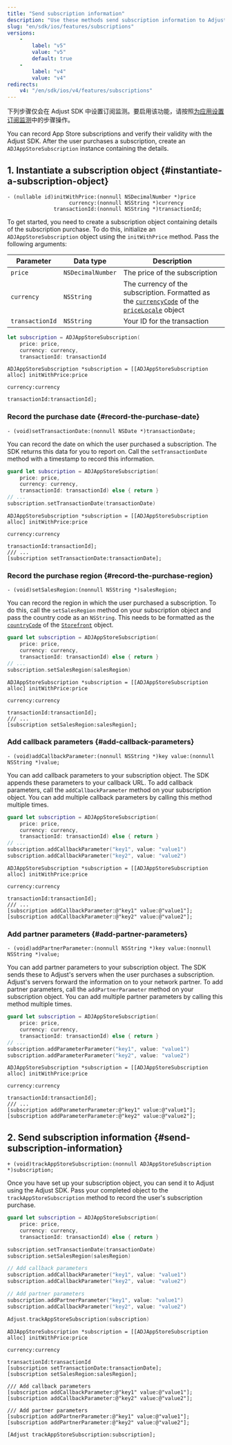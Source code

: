 ```yaml
---
title: "Send subscription information"
description: "Use these methods send subscription information to Adjust."
slug: "en/sdk/ios/features/subscriptions"
versions: 
    - 
        label: "v5"
        value: "v5"
        default: true
    - 
        label: "v4"
        value: "v4"
redirects: 
    v4: "/en/sdk/ios/v4/features/subscriptions"
---
```

<callout type="important"> 

下列步骤仅会在 Adjust SDK 中设置订阅监测。要启用该功能，请按照[为应用设置订阅监测](https://help.adjust.com/en/article/set-up-subscriptions-for-your-app)中的步骤操作。
</Callout> 

You can record App Store subscriptions and verify their validity with the Adjust SDK. After the user purchases a subscription, create an `ADJAppStoreSubscription` instance containing the details.

1\. Instantiate a subscription object \{\#instantiate\-a\-subscription\-object\}
---------------------------------------------------------------------------------------

<codeblock title="Method signature"> 

```objc
- (nullable id)initWithPrice:(nonnull NSDecimalNumber *)price
                    currency:(nonnull NSString *)currency
               transactionId:(nonnull NSString *)transactionId;
```

</CodeBlock> 

To get started, you need to create a subscription object containing details of the subscription purchase. To do this, initialize an `ADJAppStoreSubscription` object using the `initWithPrice` method. Pass the following arguments:

|    Parameter    |     Data type     |                                                                                                                                             Description                                                                                                                                             |
|-----------------|-------------------|-----------------------------------------------------------------------------------------------------------------------------------------------------------------------------------------------------------------------------------------------------------------------------------------------------|
| `price`         | `NSDecimalNumber` | The price of the subscription                                                                                                                                                                                                                                                                       |
| `currency`      | `NSString`        | The currency of the subscription. Formatted as the [`currencyCode`](https://developer.apple.com/documentation/foundation/nslocale/1642836-currencycode?language=objc) of the [`priceLocale`](https://developer.apple.com/documentation/storekit/skproduct/1506145-pricelocale?language=objc) object |
| `transactionId` | `NSString`        | Your ID for the transaction                                                                                                                                                                                                                                                                         |

<tabs> <tab title="Swift" sync="swift"> 

```swift
let subscription = ADJAppStoreSubscription(
    price: price,
    currency: currency,
    transactionId: transactionId
```

</Tab> <tab title="Objective-C" sync="objc"> 

```objc
ADJAppStoreSubscription *subscription = [[ADJAppStoreSubscription alloc] initWithPrice:price
                                                                        currency:currency
                                                                        transactionId:transactionId];
```

</Tab> </Tabs> 

### Record the purchase date \{\#record\-the\-purchase\-date\}

<codeblock title="Method signature"> 

```objc
- (void)setTransactionDate:(nonnull NSDate *)transactionDate;
```

</CodeBlock> 

You can record the date on which the user purchased a subscription. The SDK returns this data for you to report on. Call the `setTransactionDate` method with a timestamp to record this information.
<tabs> <tab title="Swift" sync="swift"> 

```swift
guard let subscription = ADJAppStoreSubscription(
    price: price,
    currency: currency,
    transactionId: transactionId) else { return }
// ...
subscription.setTransactionDate(transactionDate)
```

</Tab> <tab title="Objective-C" sync="objc"> 

```objc
ADJAppStoreSubscription *subscription = [[ADJAppStoreSubscription alloc] initWithPrice:price
                                                                        currency:currency
                                                                        transactionId:transactionId];
/// ...
[subscription setTransactionDate:transactionDate];
```

</Tab> </Tabs> 

### Record the purchase region \{\#record\-the\-purchase\-region\}

<codeblock title="Method signature"> 

```objc
- (void)setSalesRegion:(nonnull NSString *)salesRegion;
```

</CodeBlock> 

You can record the region in which the user purchased a subscription. To do this, call the `setSalesRegion` method on your subscription object and pass the country code as an `NSString`. This needs to be formatted as the [`countryCode`](https://developer.apple.com/documentation/storekit/storefront/3792000-countrycode) of the [`Storefront`](https://developer.apple.com/documentation/storekit/storefront) object.
<tabs> <tab title="Swift" sync="swift"> 

```swift
guard let subscription = ADJAppStoreSubscription(
    price: price,
    currency: currency,
    transactionId: transactionId) else { return }
// ...
subscription.setSalesRegion(salesRegion)
```

</Tab> <tab title="Objective-C" sync="objc"> 

```objc
ADJAppStoreSubscription *subscription = [[ADJAppStoreSubscription alloc] initWithPrice:price
                                                                        currency:currency
                                                                        transactionId:transactionId];
/// ...
[subscription setSalesRegion:salesRegion];
```

</Tab> </Tabs> 

### Add callback parameters \{\#add\-callback\-parameters\}

<codeblock title="Method signature"> 

```objc
- (void)addCallbackParameter:(nonnull NSString *)key value:(nonnull NSString *)value;
```

</CodeBlock> 

You can add callback parameters to your subscription object. The SDK appends these parameters to your callback URL. To add callback parameters, call the `addCallbackParameter` method on your subscription object. You can add multiple callback parameters by calling this method multiple times.
<tabs> <tab title="Swift" sync="swift"> 

```swift
guard let subscription = ADJAppStoreSubscription(
    price: price,
    currency: currency,
    transactionId: transactionId) else { return }
// ...
subscription.addCallbackParameter("key1", value: "value1")
subscription.addCallbackParameter("key2", value: "value2")
```

</Tab> <tab title="Objective-C" sync="objc"> 

```objc
ADJAppStoreSubscription *subscription = [[ADJAppStoreSubscription alloc] initWithPrice:price
                                                                        currency:currency
                                                                        transactionId:transactionId];
/// ...
[subscription addCallbackParameter:@"key1" value:@"value1"];
[subscription addCallbackParameter:@"key2" value:@"value2"];
```

</Tab> </Tabs> 

### Add partner parameters \{\#add\-partner\-parameters\}

<codeblock title="Method signature"> 

```objc
- (void)addPartnerParameter:(nonnull NSString *)key value:(nonnull NSString *)value;
```

</CodeBlock> 

You can add partner parameters to your subscription object. The SDK sends these to Adjust's servers when the user purchases a subscription. Adjust's servers forward the information on to your network partner. To add partner parameters, call the `addPartnerParameter` method on your subscription object. You can add multiple partner parameters by calling this method multiple times.
<tabs> <tab title="Swift" sync="swift"> 

```swift
guard let subscription = ADJAppStoreSubscription(
    price: price,
    currency: currency,
    transactionId: transactionId) else { return }
// ...
subscription.addParameterParameter("key1", value: "value1")
subscription.addParameterParameter("key2", value: "value2")
```

</Tab> <tab title="Objective-C" sync="objc"> 

```objc
ADJAppStoreSubscription *subscription = [[ADJAppStoreSubscription alloc] initWithPrice:price
                                                                        currency:currency
                                                                        transactionId:transactionId];
/// ...
[subscription addParameterParameter:@"key1" value:@"value1"];
[subscription addParameterParameter:@"key2" value:@"value2"];
```

</Tab> </Tabs> 

2\. Send subscription information \{\#send\-subscription\-information\}
-----------------------------------------------------------------------------

<codeblock title="Method signature"> 

```objc
+ (void)trackAppStoreSubscription:(nonnull ADJAppStoreSubscription *)subscription;
```

</CodeBlock> 

Once you have set up your subscription object, you can send it to Adjust using the Adjust SDK. Pass your completed object to the `trackAppStoreSubscription` method to record the user's subscription purchase.
<tabs> <tab title="Swift" sync="swift"> 

```swift
guard let subscription = ADJAppStoreSubscription(
    price: price,
    currency: currency,
    transactionId: transactionId) else { return }

subscription.setTransactionDate(transactionDate)
subscription.setSalesRegion(salesRegion)

// Add callback parameters
subscription.addCallbackParameter("key1", value: "value1")
subscription.addCallbackParameter("key2", value: "value2")

// Add partner parameters
subscription.addPartnerParameter("key1", value: "value1")
subscription.addCallbackParameter("key2", value: "value2")

Adjust.trackAppStoreSubscription(subscription)
```

</Tab> <tab title="Objective-C" sync="objc"> 

```objc
ADJAppStoreSubscription *subscription = [[ADJAppStoreSubscription alloc] initWithPrice:price
                                                                        currency:currency
                                                                        transactionId:transactionId
[subscription setTransactionDate:transactionDate];
[subscription setSalesRegion:salesRegion];

/// Add callback parameters
[subscription addCallbackParameter:@"key1" value:@"value1"];
[subscription addCallbackParameter:@"key2" value:@"value2"];

/// Add partner parameters
[subscription addPartnerParameter:@"key1" value:@"value1"];
[subscription addPartnerParameter:@"key2" value:@"value2"];

[Adjust trackAppStoreSubscription:subscription];
```

</Tab> </Tabs>

